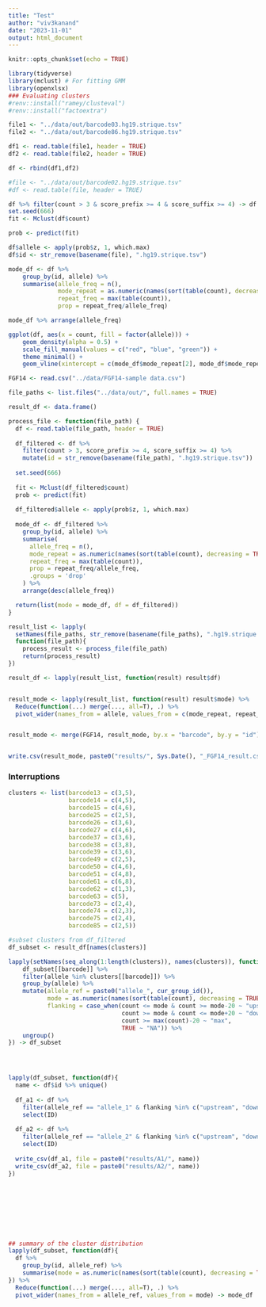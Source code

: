 ```yaml
---
title: "Test"
author: "viv3kanand"
date: "2023-11-01"
output: html_document
---
```


```r
knitr::opts_chunk$set(echo = TRUE)
```

```r
library(tidyverse)
library(mclust) # For fitting GMM
library(openxlsx)
### Evaluating clusters
#renv::install("ramey/clusteval")
#renv::install("factoextra")
```

```r
file1 <- "../data/out/barcode03.hg19.strique.tsv"
file2 <- "../data/out/barcode86.hg19.strique.tsv"

df1 <- read.table(file1, header = TRUE)
df2 <- read.table(file2, header = TRUE)

df <- rbind(df1,df2)

#file <- "../data/out/barcode02.hg19.strique.tsv"
#df <- read.table(file, header = TRUE)

df %>% filter(count > 3 & score_prefix >= 4 & score_suffix >= 4) -> df
set.seed(666)
fit <- Mclust(df$count)

prob <- predict(fit)

df$allele <- apply(prob$z, 1, which.max)
df$id <- str_remove(basename(file), ".hg19.strique.tsv")

mode_df <- df %>%
    group_by(id, allele) %>%
    summarise(allele_freq = n(),
              mode_repeat = as.numeric(names(sort(table(count), decreasing = TRUE)[1])),
              repeat_freq = max(table(count)),
              prop = repeat_freq/allele_freq)

mode_df %>% arrange(allele_freq)


```


```r
ggplot(df, aes(x = count, fill = factor(allele))) +
    geom_density(alpha = 0.5) +
    scale_fill_manual(values = c("red", "blue", "green")) +
    theme_minimal() +
    geom_vline(xintercept = c(mode_df$mode_repeat[2], mode_df$mode_repeat[3]), linetype = "dashed")
```



```r
FGF14 <- read.csv("../data/FGF14-sample data.csv")

file_paths <- list.files("../data/out/", full.names = TRUE)

result_df <- data.frame()

process_file <- function(file_path) {
  df <- read.table(file_path, header = TRUE)
  
  df_filtered <- df %>%
    filter(count > 3, score_prefix >= 4, score_suffix >= 4) %>% 
    mutate(id = str_remove(basename(file_path), ".hg19.strique.tsv"))
  
  set.seed(666)
  
  fit <- Mclust(df_filtered$count)
  prob <- predict(fit)
  
  df_filtered$allele <- apply(prob$z, 1, which.max)
  
  mode_df <- df_filtered %>%
    group_by(id, allele) %>%
    summarise(
      allele_freq = n(),
      mode_repeat = as.numeric(names(sort(table(count), decreasing = TRUE)[1])),
      repeat_freq = max(table(count)),
      prop = repeat_freq/allele_freq,
      .groups = 'drop'
    ) %>% 
    arrange(desc(allele_freq))

  return(list(mode = mode_df, df = df_filtered))
}

result_list <- lapply(
  setNames(file_paths, str_remove(basename(file_paths), ".hg19.strique.tsv")), 
  function(file_path){
    process_result <- process_file(file_path)
    return(process_result)
})

result_df <- lapply(result_list, function(result) result$df)


result_mode <- lapply(result_list, function(result) result$mode) %>% 
  Reduce(function(...) merge(..., all=T), .) %>% 
  pivot_wider(names_from = allele, values_from = c(mode_repeat, repeat_freq, allele_freq, prop))


result_mode <- merge(FGF14, result_mode, by.x = "barcode", by.y = "id")


write.csv(result_mode, paste0("results/", Sys.Date(), "_FGF14_result.csv"))


```


### Interruptions
```r
clusters <- list(barcode13 = c(3,5),
                 barcode14 = c(4,5),
                 barcode15 = c(4,6),
                 barcode25 = c(2,5),
                 barcode26 = c(3,6),
                 barcode27 = c(4,6),
                 barcode37 = c(3,6),
                 barcode38 = c(3,8),
                 barcode39 = c(3,6),
                 barcode49 = c(2,5),
                 barcode50 = c(4,6),
                 barcode51 = c(4,8),
                 barcode61 = c(6,8),
                 barcode62 = c(1,3),
                 barcode63 = c(5),
                 barcode73 = c(2,4),
                 barcode74 = c(2,3),
                 barcode75 = c(2,4),
                 barcode85 = c(2,5))

#subset clusters from df_filtered
df_subset <- result_df[names(clusters)]

lapply(setNames(seq_along(1:length(clusters)), names(clusters)), function(barcode){
    df_subset[[barcode]] %>% 
    filter(allele %in% clusters[[barcode]]) %>% 
    group_by(allele) %>% 
    mutate(allele_ref = paste0("allele_", cur_group_id()),
           mode = as.numeric(names(sort(table(count), decreasing = TRUE)[1])),
           flanking = case_when(count <= mode & count >= mode-20 ~ "upstream",
                                count >= mode & count <= mode+20 ~ "downstream",
                                count >= max(count)-20 ~ "max",
                                TRUE ~ "NA")) %>% 
    ungroup()
}) -> df_subset




lapply(df_subset, function(df){
  name <- df$id %>% unique()
  
  df_a1 <- df %>% 
    filter(allele_ref == "allele_1" & flanking %in% c("upstream", "downstream")) %>% 
    select(ID)
  
  df_a2 <- df %>% 
    filter(allele_ref == "allele_2" & flanking %in% c("upstream", "downstream")) %>% 
    select(ID)
  
  write_csv(df_a1, file = paste0("results/A1/", name))
  write_csv(df_a2, file = paste0("results/A2/", name))
})









## summary of the cluster distribution
lapply(df_subset, function(df){
  df %>% 
    group_by(id, allele_ref) %>% 
    summarise(mode = as.numeric(names(sort(table(count), decreasing = TRUE)[1])), .groups = 'drop')
}) %>% 
  Reduce(function(...) merge(..., all=T), .) %>% 
  pivot_wider(names_from = allele_ref, values_from = mode) -> mode_df


```



























